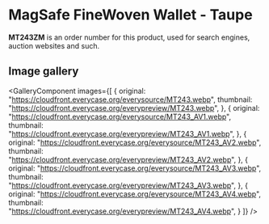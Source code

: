 
# MagSafe FineWoven Wallet - Taupe

<Callout type='info' emoji='👉🏻'>**MT243ZM** is an order number for this product, used for search engines, auction websites and such.</Callout>

## Image gallery

<GalleryComponent
    images={[
      {
        original: "https://cloudfront.everycase.org/everysource/MT243.webp",
        thumbnail: "https://cloudfront.everycase.org/everypreview/MT243.webp",
      },
      {
        original: "https://cloudfront.everycase.org/everysource/MT243_AV1.webp",
        thumbnail: "https://cloudfront.everycase.org/everypreview/MT243_AV1.webp",
      },
      {
        original: "https://cloudfront.everycase.org/everysource/MT243_AV2.webp",
        thumbnail: "https://cloudfront.everycase.org/everypreview/MT243_AV2.webp",
      },
      {
        original: "https://cloudfront.everycase.org/everysource/MT243_AV3.webp",
        thumbnail: "https://cloudfront.everycase.org/everypreview/MT243_AV3.webp",
      },
      {
        original: "https://cloudfront.everycase.org/everysource/MT243_AV4.webp",
        thumbnail: "https://cloudfront.everycase.org/everypreview/MT243_AV4.webp",
      }
    ]}
  />
